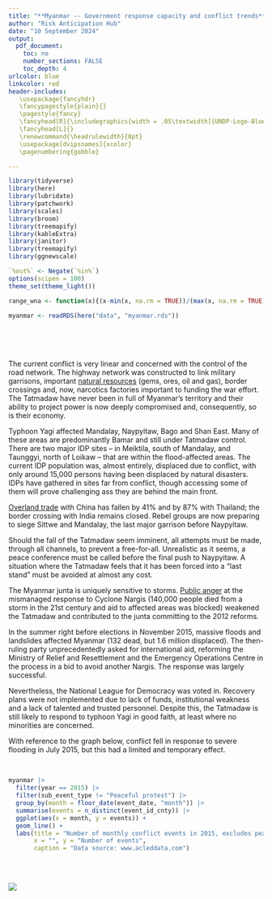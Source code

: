```yaml
---
title: "**Myanmar -- Government response capacity and conflict trends**"
author: "Risk Anticipation Hub"
date: "10 September 2024"
output:
  pdf_document:
    toc: no
    number_sections: FALSE
    toc_depth: 4
urlcolor: blue
linkcolor: red
header-includes: 
   \usepackage{fancyhdr}
   \fancypagestyle{plain}{}
   \pagestyle{fancy}
   \fancyhead[R]{\includegraphics[width = .05\textwidth]{UNDP-Logo-Blue-Large-Transparent.png}}
   \fancyhead[L]{}
   \renewcommand{\headrulewidth}{0pt} 
   \usepackage[dvipsnames]{xcolor}
   \pagenumbering{gobble}

---
```


```r
library(tidyverse)
library(here)
library(lubridate)
library(patchwork)
library(scales)
library(broom)
library(treemapify)
library(kableExtra) 
library(janitor)
library(treemapify)
library(ggnewscale)

`%out%` <- Negate(`%in%`)
options(scipen = 100)
theme_set(theme_light())

range_wna <- function(x){(x-min(x, na.rm = TRUE))/(max(x, na.rm = TRUE)-min(x, na.rm = TRUE))}

myanmar <- readRDS(here("data", "myanmar.rds"))


```


<br><br><br>

The current conflict is very linear and concerned with the control of the road network. The highway network was constructed to link military garrisons, important [natural resources](https://adamsmithinternational.com/projects/governance-of-myanmars-extractive-industries/) (gems, ores, oil and gas), border crossings and, now, narcotics factories important to funding the war effort. The Tatmadaw have never been in full of Myanmar's territory and their ability to project power is now deeply compromised and, consequently, so is their economy. 

Typhoon Yagi affected Mandalay, Naypyitaw, Bago and Shan East. Many of these areas are predominantly Bamar and still under Tatmadaw control. There are two major IDP sites -- in Meiktila, south of Mandalay, and Taunggyi, north of Loikaw -- that are within the flood-affected areas. The current IDP population was, almost entirely, displaced due to conflict, with only around 15,000 persons having been displaced by natural disasters. IDPs have gathered in sites far from conflict, though accessing some of them will prove challenging ass they are behind the main front. 

[Overland trade](https://thediplomat.com/2024/09/myanmars-border-trade-with-china-and-thailand-has-collapsed/) with China has fallen by 41% and by 87% with Thailand; the border crossing with India remains closed. Rebel groups are now preparing to siege Sittwe and Mandalay, the last major garrison before Naypyitaw. 

Should the fall of the Tatmadaw seem imminent, all attempts must be made, through all channels, to prevent a free-for-all. Unrealistic as it seems, a peace conference must be called before the final push to Naypyitaw. A situation where the Tatmadaw feels that it has been forced into a "last stand" must be avoided at almost any cost. 

The Myanmar junta is uniquely sensitive to storms. [Public anger](https://www.hrw.org/report/2010/04/28/i-want-help-my-own-people/state-control-and-civil-society-burma-after-cyclone) at the mismanaged response to Cyclone Nargis (140,000 people died from a storm in the 21st century and aid to affected areas was blocked) weakened the Tatmadaw and contributed to the junta committing to the 2012 reforms. 

In the summer right before elections in November 2015, massive floods and landslides affected Myanmar (132 dead, but 1.6 million displaced). The then-ruling party unprecedentedly asked for international aid, reforming the Ministry of Relief and Resettlement and the Emergency Operations Centre in the process in a bid to avoid another Nargis. The response was largely successful. 

Nevertheless, the National League for Democracy was voted in. Recovery plans were not implemented due to lack of funds, institutional weakness and a lack of talented and trusted personnel. Despite this, the Tatmadaw is still likely to respond to typhoon Yagi in good faith, at least where no minorities are concerned. 

With reference to the graph below, conflict fell in response to severe flooding in July 2015, but this had a limited and temporary effect.

<br>

```r
myanmar |> 
  filter(year == 2015) |> 
  filter(sub_event_type != "Peaceful protest") |> 
  group_by(month = floor_date(event_date, "month")) |> 
  summarise(events = n_distinct(event_id_cnty)) |> 
  ggplot(aes(x = month, y = events)) + 
  geom_line() + 
  labs(title = "Number of monthly conflict events in 2015, excludes peaceful protests", 
       x = "", y = "Number of events", 
       caption = "Data source: www.acleddata.com")
  
```

<br>

 



[![](./plots/roads_conflict_grey_red_time_small.png)](https://github.com/risk-anticipation-hub/conflict-trends-asia-pacific/raw/main/plots/roads_conflict_grey_red_time.png){width=720px}
